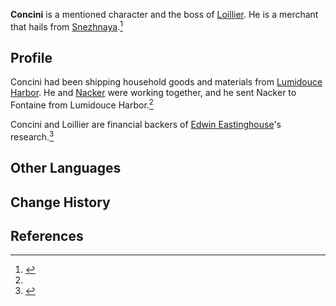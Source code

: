 {{Character Infobox
|type             = Mentioned
|image            = <!-- NPC Aisha.png -->
|realname         = <!-- Optional, if different from in-game name-->
|deceased         = <!-- Past (for deceased prior to events of the game) or free response -->
|region           = Snezhnaya
|affiliation      = 
|title            = 

|ancestry         = <!-- Clan/family -->
|father           = 
|mother           = 
|spouse           = 
|sibling          = 
|child            = 
|relative         = 

|voiceEN          = 
|voiceCN          = 
|voiceJP          = 
|voiceKR          = 
}}
'''Concini''' is a mentioned character and the boss of [[Loillier]]. He is a merchant that hails from [[Snezhnaya]].<ref name='aep'>{{Ref/Quest|An Expected Plan}}</ref>

==Profile==
Concini had been shipping household goods and materials from [[Lumidouce Harbor]]. He and [[Nacker]] were working together, and he sent Nacker to Fontaine from Lumidouce Harbor.<ref name='aep' />

Concini and Loillier are financial backers of [[Edwin Eastinghouse]]'s research.<ref>{{Ref/NPC|Edwin Eastinghouse}}</ref>

==Other Languages==
{{Other Languages|default_hidden=1
|en      = Concini
|zhs     = 孔锡尼
|zhs_rm  = Kǒngxīní
|zht     = 孔錫尼
|zht_rm  = Kǒngxīní
|ja      = コンチーニ
|ja_rm   = Konchiini
|ko      = 콘치니
|es      = Concini
|fr      = Concini
|ru      = Консини
|th      = Concini
|vi      = Concini
|de      = Concini
|id      = Concini
|pt      = Concini
|tr      = Concini
|it      = Concini
}}

==Change History==
{{Change History|introduced=4.2}}

==References==
{{Reflist}}